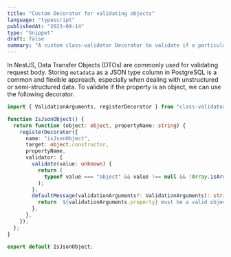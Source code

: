 ```yaml
---
title: "Custom Decorator for validating objects"
language: "typescript"
publishedAt: "2023-09-14"
type: "Snippet"
draft: false
summary: "A custom class-validator Decorator to validate if a particular property is object or not"
---
```


In NestJS, Data Transfer Objects (DTOs) are commonly used for validating request body. Storing `metadata` as a JSON type column in PostgreSQL is a common and flexible approach, especially when dealing with unstructured or semi-structured data. To validate if the property is an object, we can use the following decorator.

```ts
import { ValidationArguments, registerDecorator } from "class-validator";

function IsJsonObject() {
  return function (object: object, propertyName: string) {
    registerDecorator({
      name: "isJsonObject",
      target: object.constructor,
      propertyName,
      validator: {
        validate(value: unknown) {
          return (
            typeof value === "object" && value !== null && !Array.isArray(value)
          );
        },
        defaultMessage(validationArguments?: ValidationArguments): string {
          return `${validationArguments.property} must be a valid object`;
        },
      },
    });
  };
}

export default IsJsonObject;
```
